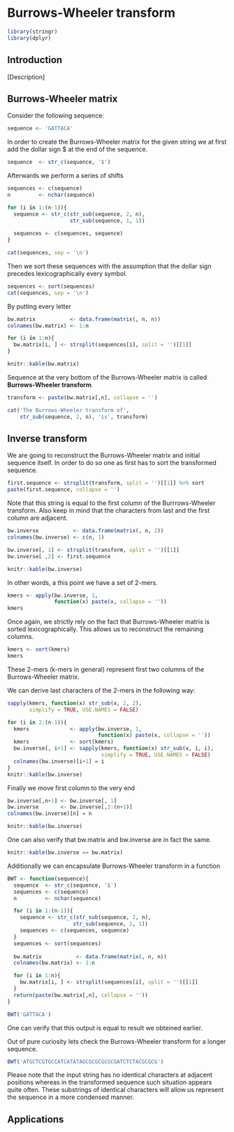 # Burrows-Wheeler transform {#bwt}

```r
library(stringr)
library(dplyr)
```

## Introduction
[Description]

## Burrows-Wheeler matrix

Consider the following sequence:
```r
sequence <- 'GATTACA'
```

In order to create the Burrows-Wheeler matrix for the given string we at first add the dollar sign $ at the end of the sequence.

```r
sequence  <- str_c(sequence, '$')
```

Afterwards we perform a series of shifts 
```r
sequences <- c(sequence)
n         <- nchar(sequence)

for (i in 1:(n-1)){
  sequence <- str_c(str_sub(sequence, 2, n),
                    str_sub(sequence, 1, 1))
  
  sequences <- c(sequences, sequence)
}

cat(sequences, sep = '\n')
```

Then we sort these sequences with the assumption that the dollar sign precedes lexicographically every symbol.

```r
sequences <- sort(sequences) 
cat(sequences, sep = '\n')
```

By putting every letter 

```r
bw.matrix           <- data.frame(matrix(, n, n))
colnames(bw.matrix) <- 1:n

for (i in 1:n){
  bw.matrix[i, ] <- strsplit(sequences[i], split = '')[[1]]
}

knitr::kable(bw.matrix)
```

Sequence at the very bottom of the Burrows-Wheeler matrix is called **Burrows-Wheeler transform**.

```r
transform <- paste(bw.matrix[,n], collapse = '')

cat('The Burrows-Wheeler transform of', 
    str_sub(sequence, 2, n), 'is', transform)
```

## Inverse transform

We are going to reconstruct the Burrows-Wheeler matrix and initial sequence itself. In order to do so one as first has to sort the transformed sequence.

```r
first.sequence <- strsplit(transform, split = '')[[1]] %>% sort
paste(first.sequence, collapse = '')
```

Note that this string is equal to the first column of the Burrrows-Wheeler transform. Also keep in mind that the characters from last and the first column are adjacent. 

```r
bw.inverse           <- data.frame(matrix(, n, 2))
colnames(bw.inverse) <- c(n, 1)

bw.inverse[, 1] <- strsplit(transform, split = '')[[1]]
bw.inverse[ ,2] <- first.sequence

knitr::kable(bw.inverse)
```

In other words, a this point we have a set of 2-mers.

```r
kmers <- apply(bw.inverse, 1, 
               function(x) paste(x, collapse = ''))
kmers
```

Once again, we strictly rely on the fact that Burrows-Wheeler matrix is sorted lexicographically. This allows us to reconstruct the remaining columns.

```r
kmers <- sort(kmers)
kmers
```

These 2-mers (k-mers in general) represent first two columns of the Burrows-Wheeler matrix.

We can derive last characters of the 2-mers in the following way:
```r
sapply(kmers, function(x) str_sub(x, 2, 2), 
       simplify = TRUE, USE.NAMES = FALSE)
```


```r
for (i in 2:(n-1)){
  kmers             <- apply(bw.inverse, 1, 
                             function(x) paste(x, collapse = ''))
  kmers             <- sort(kmers)
  bw.inverse[, i+1] <- sapply(kmers, function(x) str_sub(x, i, i), 
                              simplify = TRUE, USE.NAMES = FALSE)
  colnames(bw.inverse)[i+1] = i
}
knitr::kable(bw.inverse)
```

Finally we move first column to the very end

```r
bw.inverse[,n+1] <- bw.inverse[, 1]
bw.inverse       <- bw.inverse[,2:(n+1)]
colnames(bw.inverse)[n] = n

knitr::kable(bw.inverse)
```
One can also verify that bw.matrix and bw.inverse are in fact the same. 

```r
knitr::kable(bw.inverse == bw.matrix)
```

Additionally we can encapsulate Burrows-Wheeler transform in a function

```r
BWT <- function(sequence){
  sequence  <- str_c(sequence, '$')
  sequences <- c(sequence)
  n         <- nchar(sequence)

  for (i in 1:(n-1)){
    sequence <- str_c(str_sub(sequence, 2, n),
                     str_sub(sequence, 1, 1))
    sequences <- c(sequences, sequence)
  }
  sequences <- sort(sequences) 
  
  bw.matrix           <- data.frame(matrix(, n, n))
  colnames(bw.matrix) <- 1:n

  for (i in 1:n){
    bw.matrix[i, ] <- strsplit(sequences[i], split = '')[[1]]
  }
  return(paste(bw.matrix[,n], collapse = ''))
}
```

```r
BWT('GATTACA')
```
One can verify that this output is equal to result we obteined earlier.

Out of pure curiosity lets check the Burrows-Wheeler transform for a longer sequence.

```r
BWT('ATGCTCGTGCCATCATATAGCGCGCGCGCGATCTCTACGCGCG')
```
Please note that the input string has no identical characters at adjacent positions whereas in the transformed sequence such situation appears quite often. These substrings of identical characters will allow us represent the sequence in a more condensed manner.

## Applications